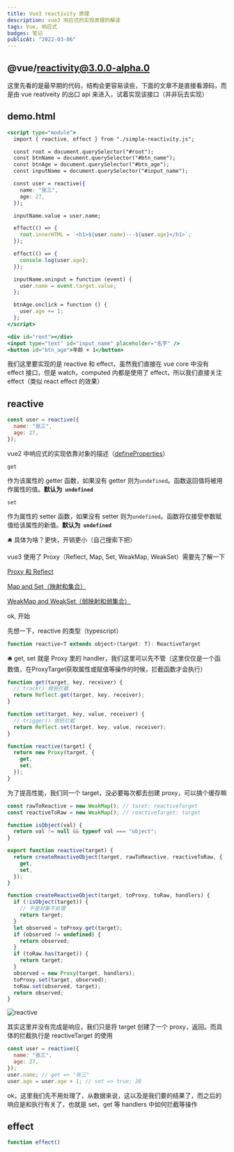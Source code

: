 ```yaml
---
title: Vue3 reactivity 原理
description: vue3 响应式的实现原理的解读
tags: Vue, 响应式
badges: 笔记
publicAt: "2022-03-06"
---
```


## @vue/reactivity@3.0.0-alpha.0

这里先看的是最早期的代码，结构会更容易读些，下面的文章不是直接看源码，而是由 vue reativeity 的出口 api 来进入，试着实现该接口（并非玩去实现）

## demo.html

```jsx
<script type="module">
  import { reactive, effect } from "./simple-reactivity.js";

  const root = document.querySelector("#root");
  const btnName = document.querySelector("#btn_name");
  const btnAge = document.querySelector("#btn_age");
  const inputName = document.querySelector("#input_name");

  const user = reactive({
    name: "张三",
    age: 27,
  });

  inputName.value = user.name;

  effect(() => {
    root.innerHTML = `<h1>${user.name}---${user.age}</h1>`;
  });

  effect(() => {
    console.log(user.age);
  });

  inputName.oninput = function (event) {
    user.name = event.target.value;
  };

  btnAge.onclick = function () {
    user.age += 1;
  };
</script>

<div id="root"></div>
<input type="text" id="input_name" placeholder="名字" />
<button id="btn_age">年龄 + 1</button>
```

我们这里要实现的是 reactive 和 effect，虽然我们直接在 vue core 中没有 effect 接口，但是 watch，computed 内都是使用了 effect，所以我们直接关注 effect（类似 react effect 的效果）

## reactive

```jsx
const user = reactive({
  name: "张三",
  age: 27,
});
```

vue2 中响应式的实现依靠对象的描述（[defineProperties](https://developer.mozilla.org/zh-CN/docs/Web/JavaScript/Reference/Global_Objects/Object/defineProperties)）

`get`

作为该属性的 getter 函数，如果没有 getter 则为`undefined`。函数返回值将被用作属性的值。**默认为  `undefined`**

`set`

作为属性的 setter 函数，如果没有 setter 则为`undefined`。函数将仅接受参数赋值给该属性的新值。**默认为  `undefined`**

<aside>
🛎️ 具体为啥？更快，开销更小（自己搜索下把）

</aside>

vue3 使用了 Proxy（Reflect, Map, Set, WeakMap, WeakSet）需要先了解一下

[Proxy 和 Reflect](https://zh.javascript.info/proxy)

[Map and Set（映射和集合）](https://zh.javascript.info/map-set)

[WeakMap and WeakSet（弱映射和弱集合）](https://zh.javascript.info/weakmap-weakset)

ok, 开始

先想一下，reactive 的类型（typescript）

```jsx
function reactive<T extends object>(target: T): ReactiveTarget
```

<aside>
🛎️ get, set 就是 Proxy 里的 handler，我们这里可以先不管（这里仅仅是一个函数值，在ProxyTarget获取属性或赋值等操作的时候，拦截函数才会执行）

</aside>

```jsx
function get(target, key, receiver) {
  // track() 做些拦截
  return Reflect.get(target, key, receiver);
}

function set(target, key, value, receiver) {
  // trigger() 做些拦截
  return Reflect.set(target, key, value, receiver);
}
```

```jsx
function reactive(target) {
  return new Proxy(target, {
    get,
    set,
  });
}
```

为了提高性能，我们同一个 target，没必要每次都去创建 proxy，可以搞个缓存嘛

```jsx
const rawToReactive = new WeakMap(); // taret: reactiveTarget
const reactiveToRaw = new WeakMap(); // reactiveTarget: target

function isObject(val) {
  return val != null && typeof val === "object";
}

export function reactive(target) {
  return createReactiveObject(target, rawToReactive, reactiveToRaw, {
    get,
    set,
  });
}

function createReactiveObject(target, toProxy, toRaw, handlers) {
  if (!isObject(target)) {
    // 不是对象不处理
    return target;
  }
  let observed = toProxy.get(target);
  if (observed != undefined) {
    return observed;
  }
  if (toRaw.has(target)) {
    return target;
  }
  observed = new Proxy(target, handlers);
  toProxy.set(target, observed);
  toRaw.set(observed, target);
  return observed;
}
```

![reactive](/static/images/Xnip2022-03-06_09-01-08.jpg)

其实这里并没有完成是响应，我们只是将 target 创建了一个 proxy，返回。而具体的拦截执行是 reactiveTarget 的使用

```jsx
const user = reactive({
  name: "张三",
  age: 27,
});
user.name; // get => "张三"
user.age = user.age + 1; // set => true; 28
```

ok，这里我们先不用处理了，从数据来说，这以及是我们要的结果了，而之后的响应是和执行有关了，也就是 set，get 等 handlers 中如何拦截等操作

## effect

```jsx
function effect()
```
